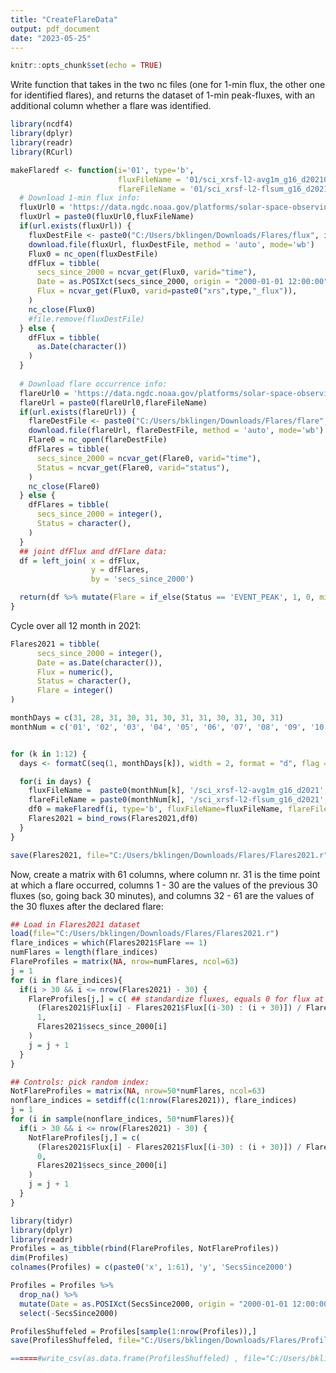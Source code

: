 ---
title: "CreateFlareData"
output: pdf_document
date: "2023-05-25"
---

```{r setup, include=FALSE}
knitr::opts_chunk$set(echo = TRUE)
```

Write function that takes in the two nc files (one for 1-min flux, the other one for identified flares), and returns the dataset of 1-min peak-fluxes, with an additional column whether a flare was identified.
```{r}
library(ncdf4)
library(dplyr)
library(readr)
library(RCurl)

makeFlaredf <- function(i='01', type='b', 
                        fluxFileName = '01/sci_xrsf-l2-avg1m_g16_d20210101_v2-2-0.nc', 
                        flareFileName = '01/sci_xrsf-l2-flsum_g16_d20210101_v2-2-0.nc') {
  # Download 1-min flux info:
  fluxUrl0 = 'https://data.ngdc.noaa.gov/platforms/solar-space-observing-satellites/goes/goes16/l2/data/xrsf-l2-avg1m_science/2021/'
  fluxUrl = paste0(fluxUrl0,fluxFileName)
  if(url.exists(fluxUrl)) {
    fluxDestFile <- paste0("C:/Users/bklingen/Downloads/Flares/flux", i, ".nc")
    download.file(fluxUrl, fluxDestFile, method = 'auto', mode='wb')
    Flux0 = nc_open(fluxDestFile)
    dfFlux = tibble(
      secs_since_2000 = ncvar_get(Flux0, varid="time"),
      Date = as.POSIXct(secs_since_2000, origin = "2000-01-01 12:00:00"),
      Flux = ncvar_get(Flux0, varid=paste0("xrs",type,"_flux")),
    )
    nc_close(Flux0)
    #file.remove(fluxDestFile)
  } else {
    dfFlux = tibble(
      as.Date(character())
    )
  }
    
  # Download flare occurrence info:
  flareUrl0 = 'https://data.ngdc.noaa.gov/platforms/solar-space-observing-satellites/goes/goes16/l2/data/xrsf-l2-flsum_science/2021/'
  flareUrl = paste0(flareUrl0,flareFileName)
  if(url.exists(flareUrl)) {
    flareDestFile <- paste0("C:/Users/bklingen/Downloads/Flares/flare", i , ".nc")
    download.file(flareUrl, flareDestFile, method = 'auto', mode='wb')
    Flare0 = nc_open(flareDestFile)
    dfFlares = tibble(
      secs_since_2000 = ncvar_get(Flare0, varid="time"),
      Status = ncvar_get(Flare0, varid="status"),
    )
    nc_close(Flare0)
  } else {
    dfFlares = tibble(
      secs_since_2000 = integer(),
      Status = character(),
    )
  }
  ## joint dfFlux and dfFlare data:
  df = left_join( x = dfFlux,
                  y = dfFlares,
                  by = 'secs_since_2000')

  return(df %>% mutate(Flare = if_else(Status == 'EVENT_PEAK', 1, 0, missing = 0)))
}
```

Cycle over all 12 month in 2021:
```{r}
Flares2021 = tibble(
      secs_since_2000 = integer(),
      Date = as.Date(character()),
      Flux = numeric(),
      Status = character(),
      Flare = integer()
)

monthDays = c(31, 28, 31, 30, 31, 30, 31, 31, 30, 31, 30, 31)
monthNum = c('01', '02', '03', '04', '05', '06', '07', '08', '09', '10', '11', '12') 


for (k in 1:12) {
  days <- formatC(seq(1, monthDays[k]), width = 2, format = "d", flag = "0")

  for(i in days) {
    fluxFileName =  paste0(monthNum[k], '/sci_xrsf-l2-avg1m_g16_d2021', monthNum[k], i , '_v2-2-0.nc')
    flareFileName = paste0(monthNum[k], '/sci_xrsf-l2-flsum_g16_d2021', monthNum[k], i , '_v2-2-0.nc')
    df0 = makeFlaredf(i, type='b', fluxFileName=fluxFileName, flareFileName=flareFileName)
    Flares2021 = bind_rows(Flares2021,df0)
  }
}

save(Flares2021, file="C:/Users/bklingen/Downloads/Flares/Flares2021.r")

```

Now, create a matrix with 61 columns, where column nr. 31 is the time point at which a flare occurred, columns 1 - 30 are the values of the previous 30 fluxes (so, going back 30 minutes), and columns 32 - 61 are the values of the 30 fluxes after the declared flare:
```{r}
## Load in Flares2021 dataset
load(file="C:/Users/bklingen/Downloads/Flares/Flares2021.r")
flare_indices = which(Flares2021$Flare == 1)
numFlares = length(flare_indices)
FlareProfiles = matrix(NA, nrow=numFlares, ncol=63)
j = 1
for (i in flare_indices){
  if(i > 30 && i <= nrow(Flares2021) - 30) {
    FlareProfiles[j,] = c( ## standardize fluxes, equals 0 for flux at flar eevent
      (Flares2021$Flux[i] - Flares2021$Flux[(i-30) : (i + 30)]) / Flares2021$Flux[i],
      1,
      Flares2021$secs_since_2000[i]
    )
    j = j + 1
  }
}

## Controls: pick random index:
NotFlareProfiles = matrix(NA, nrow=50*numFlares, ncol=63)
nonflare_indices = setdiff(c(1:nrow(Flares2021)), flare_indices)
j = 1
for (i in sample(nonflare_indices, 50*numFlares)){
  if(i > 30 && i <= nrow(Flares2021) - 30) {
    NotFlareProfiles[j,] = c(
      (Flares2021$Flux[i] - Flares2021$Flux[(i-30) : (i + 30)]) / Flares2021$Flux[i],
      0,
      Flares2021$secs_since_2000[i]
    )
    j = j + 1
  }
}

library(tidyr)
library(dplyr)
library(readr)
Profiles = as_tibble(rbind(FlareProfiles, NotFlareProfiles))
dim(Profiles)
colnames(Profiles) = c(paste0('x', 1:61), 'y', 'SecsSince2000')

Profiles = Profiles %>% 
  drop_na() %>%  
  mutate(Date = as.POSIXct(SecsSince2000, origin = "2000-01-01 12:00:00")) %>% 
  select(-SecsSince2000)

ProfilesShuffeled = Profiles[sample(1:nrow(Profiles)),]
save(ProfilesShuffeled, file="C:/Users/bklingen/Downloads/Flares/ProfilesShuffeled.r")

======#write_csv(as.data.frame(ProfilesShuffeled) , file="C:/Users/bklingen/Downloads/Flares/ProfilesShuffeled.csv")
```
